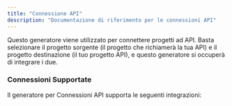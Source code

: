 ```yaml
---
title: "Connessione API"
description: "Documentazione di riferimento per le connessioni API"
---
```





Questo generatore viene utilizzato per connettere progetti ad API. Basta selezionare il progetto sorgente (il progetto che richiamerà la tua API) e il progetto destinazione (il tuo progetto API), e questo generatore si occuperà di integrare i due.

### Connessioni Supportate

Il generatore per Connessioni API supporta le seguenti integrazioni:

<CardGrid>
  <LinkCard
    title="React to tRPC"
    description="Chiama un'API tRPC da un sito React"
    href={`/nx-plugin-for-aws/${Astro.currentLocale || 'en'}/guides/api-connection/react-trpc`}
  />
  <LinkCard
    title="React to FastAPI"
    description="Chiama un'API Python FastAPI da un sito React"
    href={`/nx-plugin-for-aws/${Astro.currentLocale || 'en'}/guides/api-connection/react-fastapi`}
  />
</CardGrid>